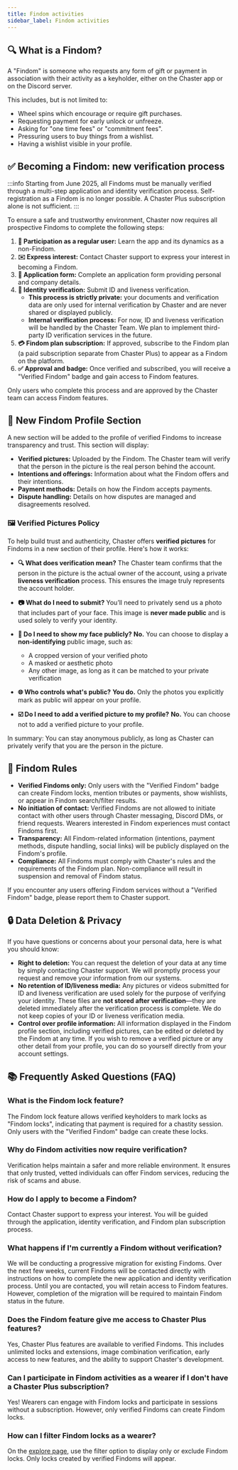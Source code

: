 ```yaml
---
title: Findom activities
sidebar_label: Findom activities
---
```

## 🔍 What is a Findom?

A "Findom" is someone who requests any form of gift or payment in association with their activity as a keyholder, either on the Chaster app or on the Discord server.

This includes, but is not limited to:

* Wheel spins which encourage or require gift purchases.
* Requesting payment for early unlock or unfreeze.
* Asking for "one time fees" or "commitment fees".
* Pressuring users to buy things from a wishlist.
* Having a wishlist visible in your profile.

## ✅ Becoming a Findom: new verification process

:::info
Starting from June 2025, all Findoms must be manually verified through a multi-step application and identity verification process. Self-registration as a Findom is no longer possible. A Chaster Plus subscription alone is not sufficient.
:::

To ensure a safe and trustworthy environment, Chaster now requires all prospective Findoms to complete the following steps:

1. **📱 Participation as a regular user:** Learn the app and its dynamics as a non-Findom.
2. **✉️ Express interest:** Contact Chaster support to express your interest in becoming a Findom.
3. **📝 Application form:** Complete an application form providing personal and company details.
4. **🪪 Identity verification:** Submit ID and liveness verification.
    - **This process is strictly private:** your documents and verification data are only used for internal verification by Chaster and are never shared or displayed publicly.
    - **Internal verification process:** For now, ID and liveness verification will be handled by the Chaster Team. We plan to implement third-party ID verification services in the future.
5. **💳 Findom plan subscription:** If approved, subscribe to the Findom plan (a paid subscription separate from Chaster Plus) to appear as a Findom on the platform.
6. **✅ Approval and badge:** Once verified and subscribed, you will receive a "Verified Findom" badge and gain access to Findom features.

Only users who complete this process and are approved by the Chaster team can access Findom features.

## 👤 New Findom Profile Section

A new section will be added to the profile of verified Findoms to increase transparency and trust. This section will display:

* **Verified pictures:** Uploaded by the Findom. The Chaster team will verify that the person in the picture is the real person behind the account.
* **Intentions and offerings:** Information about what the Findom offers and their intentions.
* **Payment methods:** Details on how the Findom accepts payments.
* **Dispute handling:** Details on how disputes are managed and disagreements resolved.


### 🖼️ Verified Pictures Policy

To help build trust and authenticity, Chaster offers **verified pictures** for Findoms in a new section of their profile. Here's how it works:

* **🔍 What does verification mean?**
  The Chaster team confirms that the person in the picture is the actual owner of the account, using a private **liveness verification** process. This ensures the image truly represents the account holder.

* **📷 What do I need to submit?**
  You’ll need to privately send us a photo that includes part of your face. This image is **never made public** and is used solely to verify your identity.

* **👀 Do I need to show my face publicly?**
  **No.** You can choose to display a **non-identifying** public image, such as:

  * A cropped version of your verified photo
  * A masked or aesthetic photo
  * Any other image, as long as it can be matched to your private verification

* **🌐 Who controls what's public?**
  **You do.** Only the photos you explicitly mark as public will appear on your profile.

* **☑️ Do I need to add a verified picture to my profile?**
  **No.** You can choose not to add a verified picture to your profile.

In summary: You can stay anonymous publicly, as long as Chaster can privately verify that you are the person in the picture.


## 📃 Findom Rules

* **Verified Findoms only:** Only users with the "Verified Findom" badge can create Findom locks, mention tributes or payments, show wishlists, or appear in Findom search/filter results.
* **No initiation of contact:** Verified Findoms are not allowed to initiate contact with other users through Chaster messaging, Discord DMs, or friend requests. Wearers interested in Findom experiences must contact Findoms first.
* **Transparency:** All Findom-related information (intentions, payment methods, dispute handling, social links) will be publicly displayed on the Findom's profile.
* **Compliance:** All Findoms must comply with Chaster's rules and the requirements of the Findom plan. Non-compliance will result in suspension and removal of Findom status.

If you encounter any users offering Findom services without a "Verified Findom" badge, please report them to Chaster support.

## 🔒 Data Deletion & Privacy

If you have questions or concerns about your personal data, here is what you should know:

- **Right to deletion:** You can request the deletion of your data at any time by simply contacting Chaster support. We will promptly process your request and remove your information from our systems.
- **No retention of ID/liveness media:** Any pictures or videos submitted for ID and liveness verification are used solely for the purpose of verifying your identity. These files are **not stored after verification**—they are deleted immediately after the verification process is complete. We do not keep copies of your ID or liveness verification media.
- **Control over profile information:** All information displayed in the Findom profile section, including verified pictures, can be edited or deleted by the Findom at any time. If you wish to remove a verified picture or any other detail from your profile, you can do so yourself directly from your account settings.


## 📚 Frequently Asked Questions (FAQ)

### What is the Findom lock feature?

The Findom lock feature allows verified keyholders to mark locks as "Findom locks", indicating that payment is required for a chastity session. Only users with the "Verified Findom" badge can create these locks.

### Why do Findom activities now require verification?

Verification helps maintain a safer and more reliable environment. It ensures that only trusted, vetted individuals can offer Findom services, reducing the risk of scams and abuse.

### How do I apply to become a Findom?

Contact Chaster support to express your interest. You will be guided through the application, identity verification, and Findom plan subscription process.

### What happens if I'm currently a Findom without verification?

We will be conducting a progressive migration for existing Findoms. Over the next few weeks, current Findoms will be contacted directly with instructions on how to complete the new application and identity verification process. Until you are contacted, you will retain access to Findom features. However, completion of the migration will be required to maintain Findom status in the future.

### Does the Findom feature give me access to Chaster Plus features?

Yes, Chaster Plus features are available to verified Findoms. This includes unlimited locks and extensions, image combination verification, early access to new features, and the ability to support Chaster's development.

### Can I participate in Findom activities as a wearer if I don't have a Chaster Plus subscription?

Yes! Wearers can engage with Findom locks and participate in sessions without a subscription. However, only verified Findoms can create Findom locks.

### How can I filter Findom locks as a wearer?

On the [explore page](https://chaster.app/explore), use the filter option to display only or exclude Findom locks. Only locks created by verified Findoms will appear.
